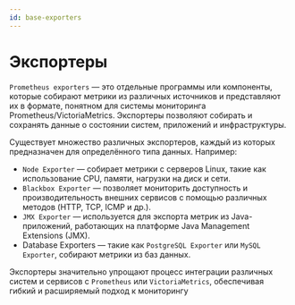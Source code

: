 ```yaml
---
id: base-exporters
---
```


# Экспортеры

`Prometheus exporters` — это отдельные программы или компоненты, которые собирают метрики из различных источников и представляют их в формате, понятном для системы мониторинга Prometheus/VictoriaMetrics. Экспортеры позволяют собирать и сохранять данные о состоянии систем, приложений и инфраструктуры.

Существует множество различных экспортеров, каждый из которых предназначен для определённого типа данных. Например:

* `Node Exporter` — собирает метрики с серверов Linux, такие как использование CPU, памяти, нагрузки на диск и сети.
* `Blackbox Exporter` — позволяет мониторить доступность и производительность внешних сервисов с помощью различных методов (HTTP, TCP, ICMP и др.).
* `JMX Exporter` — используется для экспорта метрик из Java-приложений, работающих на платформе Java Management Extensions (JMX).
* Database Exporters — такие как `PostgreSQL Exporter` или `MySQL Exporter`, собирают метрики из баз данных.

Экспортеры значительно упрощают процесс интеграции различных систем и сервисов с `Prometheus` или `VictoriaMetrics`, обеспечивая гибкий и расширяемый подход к мониторингу
